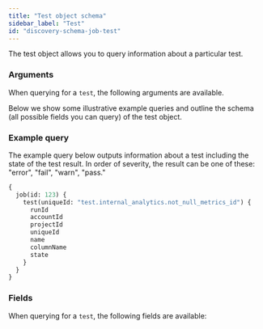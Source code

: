 ```yaml
---
title: "Test object schema"
sidebar_label: "Test"
id: "discovery-schema-job-test"
---
```



The test object allows you to query information about a particular test.

### Arguments

When querying for a `test`, the following arguments are available.

<NodeArgsTable parent="JobNode" name="test" />

Below we show some illustrative example queries and outline the schema (all possible fields you can query) of the test object.

### Example query

The example query below outputs information about a test including the state of the test result. In order of severity, the result can be one of these: "error", "fail", "warn", "pass."

```graphql
{
  job(id: 123) {
    test(uniqueId: "test.internal_analytics.not_null_metrics_id") {
      runId
      accountId
      projectId
      uniqueId
      name
      columnName
      state
    }
  }
}
```

### Fields

When querying for a `test`, the following fields are available:

<SchemaTable nodeName="TestNode" />
